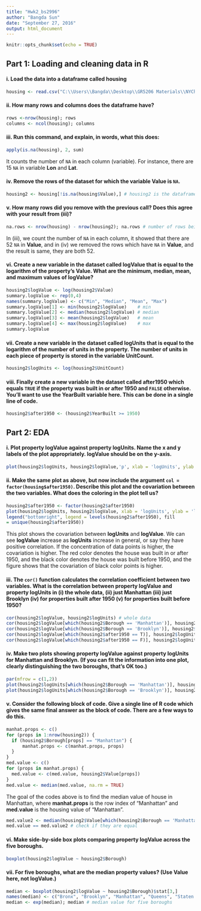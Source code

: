 ---
title: "Hwk2_bs2996"
author: "Bangda Sun"
date: "September 27, 2016"
output: html_document
---

```{r setup, include=FALSE}
knitr::opts_chunk$set(echo = TRUE)
```

## Part 1: Loading and cleaning data in **R**

#### i. Load the data into a dataframe called **housing**

```{r}
housing <- read.csv("C:\\Users\\Bangda\\Desktop\\GR5206 Materials\\NYChousing.csv", header = T)
```


#### ii. How many rows and columns does the dataframe have?

```{r}
rows <-nrow(housing); rows
columns <- ncol(housing); columns
```

#### iii. Run this command, and explain, in words, what this does:

```{r}
apply(is.na(housing), 2, sum)
```

It counts the number of `NA` in each column (variable). For instance, there are 15 `NA` in variable **Lon** and **Lat**.

#### iv. Remove the rows of the dataset for which the variable **Value** is `NA`.

```{r}
housing2 <- housing[!is.na(housing$Value),] # housing2 is the dataframe without the NA value in Value
```

#### v. How many rows did you remove with the previous call? Does this agree with your result from (iii)?

```{r}
na.rows <- nrow(housing) - nrow(housing2); na.rows # number of rows being removed
```

In (iii), we count the number of `NA` in each column, it showed that there are 52 `NA` in **Value**, and in (iv) we removed the rows which have `NA` in **Value**, and the result is same, they are both 52.

#### vi. Create a new variable in the dataset called **logValue** that is equal to the logarithm of the property's **Value**. What are the minimum, median, mean, and maximum values of **logValue**?

```{r}
housing2$logValue <- log(housing2$Value) 
summary.logValue <- rep(0,4)
names(summary.logValue) <- c("Min", "Median", "Mean", "Max")
summary.logValue[1] <- min(housing2$logValue)    # min
summary.logValue[2] <- median(housing2$logValue) # median
summary.logValue[3] <- mean(housing2$logValue)   # mean
summary.logValue[4] <- max(housing2$logValue)    # max
summary.logValue
```

#### vii. Create a new variable in the dataset called **logUnits** that is equal to the logarithm of the number of units in the property. The number of units in each piece of property is stored in the variable **UnitCount**.

```{r}
housing2$logUnits <- log(housing2$UnitCount)
```

#### viii. Finally create a new variable in the dataset called **after1950** which equals `TRUE` if the property was built in or after 1950 and `FALSE` otherwise. You'll want to use the **YearBuilt** variable here. This can be done in a single line of code.

```{r}
housing2$after1950 <- (housing2$YearBuilt >= 1950)
```

## Part 2: EDA

#### i. Plot property logValue against property **logUnits**. Name the x and y labels of the plot appropriately. **logValue** should be on the y-axis.

```{r}
plot(housing2$logUnits, housing2$logValue,'p', xlab = 'logUnits', ylab = 'logValue')
```


#### ii. Make the same plot as above, but now include the argument `col = factor(housing$after1950)`. Describe this plot and the covariation between the two variables. What does the coloring in the plot tell us?

```{r}
housing2$after1950 <- factor(housing2$after1950)
plot(housing2$logUnits, housing2$logValue, xlab = 'logUnits', ylab = 'logValue', col = housing2$after1950)
legend("bottomright", legend = levels(housing2$after1950), fill
= unique(housing2$after1950))
```

This plot shows the covariation between **logUnits** and **logValue**. We can see **logValue** increase as **logUnits** increase in general, or say they have positive correlation. If the concentration of data points is higher, the covariation is higher. The red color denotes the house was built in or after 1950, and the black color denotes the house was built before 1950, and the figure shows that the covariation of black color points is higher.

#### iii. The `cor()` function calculates the correlation coefficient between two variables. What is the correlation between property **logValue** and property **logUnits** in (i) the whole data, (ii) just Manhattan (iii) just Brooklyn (iv) for properties built after 1950 (v) for properties built before 1950?

```{r}
cor(housing2$logValue, housing2$logUnits) # whole data
cor(housing2$logValue[which(housing2$Borough == 'Manhattan')], housing2$logUnits[which(housing2$Borough == 'Manhattan')]) # Manhattan
cor(housing2$logValue[which(housing2$Borough == 'Brooklyn')], housing2$logUnits[which(housing2$Borough == 'Brooklyn')]) # Brooklyn
cor(housing2$logValue[which(housing2$after1950 == T)], housing2$logUnits[which(housing2$after1950 == T)]) # after 1950
cor(housing2$logValue[which(housing2$after1950 == F)], housing2$logUnits[which(housing2$after1950 == F)]) # before 1950

```

#### iv. Make two plots showing property **logValue** against property **logUnits** for Manhattan and Brooklyn. (If you can fit the information into one plot, clearly distinguishing the two boroughs, that's OK too.)

```{r}
par(mfrow = c(1,2))
plot(housing2$logUnits[which(housing2$Borough == 'Manhattan')], housing2$logValue[which(housing2$Borough == 'Manhattan')], ylab = 'logValue', xlab = 'logUnits', main = "Manhattan", ylim = c(7,21), xlim = c(0,9))
plot(housing2$logUnits[which(housing2$Borough == 'Brooklyn')], housing2$logValue[which(housing2$Borough == 'Brooklyn')], ylab = 'logValue', xlab = 'logUnits', main = "Brooklyn",ylim = c(7,21), xlim = c(0,9))
```


#### v. Consider the following block of code. Give a single line of R code which gives the same final answer as the block of code. There are a few ways to do this.

```{r}
manhat.props <- c()
for (props in 1:nrow(housing2)) {
  if (housing2$Borough[props] == "Manhattan") {
      manhat.props <- c(manhat.props, props)
  }
}
med.value <- c()
for (props in manhat.props) {
  med.value <- c(med.value, housing2$Value[props])
}
med.value <- median(med.value, na.rm = TRUE)
```

The goal of the codes above is to find the median value of house in Manhattan, where **manhat.props** is the row index of "Manhattan" and **med.value** is the housing value of "Manhattan".

```{r}
med.value2 <- median(housing2$Value[which(housing2$Borough == 'Manhattan')]); med.value2
med.value == med.value2 # check if they are equal
```


#### vi. Make side-by-side box plots comparing property **logValue** across the five boroughs.
```{r}
boxplot(housing2$logValue ~ housing2$Borough)
```

#### vii. For five boroughs, what are the median property values? (Use **Value** here, not **logValue**.)
```{r, fig.keep = 'none'}
median <- boxplot(housing2$logValue ~ housing2$Borough)$stat[3,]
names(median) <- c("Bronx", "Brooklyn", "Manhattan", "Queens", "Staten Island")
median <- exp(median); median # median value for five boroughs
```



